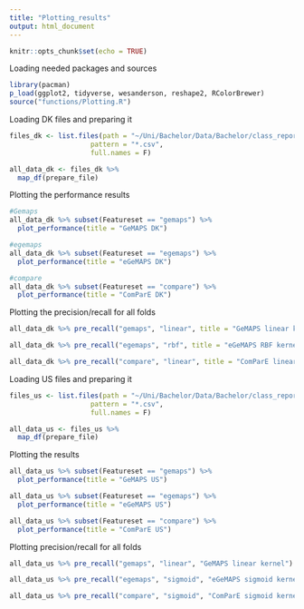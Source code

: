 ```yaml
---
title: "Plotting_results"
output: html_document
---
```


```r
knitr::opts_chunk$set(echo = TRUE)
```

Loading needed packages and sources
```r
library(pacman)
p_load(ggplot2, tidyverse, wesanderson, reshape2, RColorBrewer)
source("functions/Plotting.R")
```

Loading DK files and preparing it
```r
files_dk <- list.files(path = "~/Uni/Bachelor/Data/Bachelor/class_reports_dk", 
                    pattern = "*.csv",
                    full.names = F)

all_data_dk <- files_dk %>%
  map_df(prepare_file)

```

Plotting the performance results
```r
#Gemaps
all_data_dk %>% subset(Featureset == "gemaps") %>% 
  plot_performance(title = "GeMAPS DK")

#egemaps
all_data_dk %>% subset(Featureset == "egemaps") %>% 
  plot_performance(title = "eGeMAPS DK")

#compare
all_data_dk %>% subset(Featureset == "compare") %>% 
  plot_performance(title = "ComParE DK")
```

Plotting the precision/recall for all folds 
```r
all_data_dk %>% pre_recall("gemaps", "linear", title = "GeMAPS linear kernel")

all_data_dk %>% pre_recall("egemaps", "rbf", title = "eGeMAPS RBF kernel")

all_data_dk %>% pre_recall("compare", "linear", title = "ComParE linear kernel")

```


Loading US files and preparing it
```r
files_us <- list.files(path = "~/Uni/Bachelor/Data/Bachelor/class_reports_us", 
                    pattern = "*.csv",
                    full.names = F)

all_data_us <- files_us %>% 
  map_df(prepare_file)
```

Plotting the results
```r
all_data_us %>% subset(Featureset == "gemaps") %>% 
  plot_performance(title = "GeMAPS US")

all_data_us %>% subset(Featureset == "egemaps") %>% 
  plot_performance(title = "eGeMAPS US")

all_data_us %>% subset(Featureset == "compare") %>% 
  plot_performance(title = "ComParE US")

```

Plotting precision/recall for all folds
```r
all_data_us %>% pre_recall("gemaps", "linear", "GeMAPS linear kernel")

all_data_us %>% pre_recall("egemaps", "sigmoid", "eGeMAPS sigmoid kernel")

all_data_us %>% pre_recall("compare", "sigmoid", "ComParE sigmoid kernel")
```

